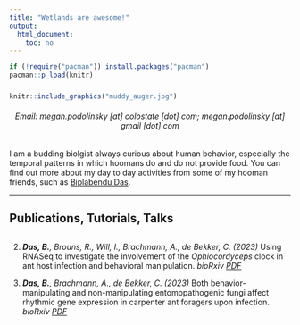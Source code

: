 ```yaml
---
title: "Wetlands are awesome!"
output:
  html_document:
    toc: no
---
```



```r
if (!require("pacman")) install.packages("pacman")
pacman::p_load(knitr)
```


###

```r
knitr::include_graphics("muddy_auger.jpg")
```
   
<h6 style="text-align: center;" markdown="1">

Email: megan.podolinsky [at] colostate [dot] com; megan.podolinsky [at] gmail [dot] com

</h6>     

I am a budding biolgist always curious about human behavior, especially the temporal patterns in which hoomans do and do not provide food. You can find out more about my day to day activities from some of my hooman friends, such as [Biplabendu Das](https://biplabendu.github.io/homepage/).


----------------------------------

## Publications, Tutorials, Talks

<!-- <script type='text/javascript' src='https://d1bxh8uas1mnw7.cloudfront.net/assets/embed.js'></script> -->

##

2. _**Das, B.**, Brouns, R., Will, I., Brachmann, A., de Bekker, C. (2023)_ Using RNASeq to investigate the involvement of the _Ophiocordyceps_ clock in ant host infection and behavioral manipulation. _bioRxiv_ [*PDF*](https://www.biorxiv.org/content/10.1101/2023.01.20.524843v2.abstract)
<!-- <div class='altmetric-embed' data-badge-popover="right" data-badge-type='medium-bar' data-doi="10.1101/2023.01.20.524843"></div> -->

1. _**Das, B.**, Brachmann, A., de Bekker, C. (2023)_ Both behavior-manipulating and non-manipulating entomopathogenic fungi affect rhythmic gene expression in carpenter ant foragers upon infection. _bioRxiv_ [*PDF*](https://www.biorxiv.org/content/10.1101/2023.01.19.524837v2.abstract)

